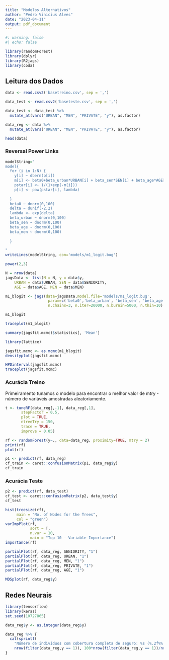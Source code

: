 ```yaml
---
title: "Modelos Alternativos"
author: "Pedro Vinicius Alves"
date: "2023-04-11"
output: pdf_document
---
```




```r

#: warning: false
#| echo: false

library(randomForest)
library(dplyr)
library(R2jags)
library(coda)
```

## Leitura dos Dados


```r
data <- read.csv2('basetreino.csv', sep = ',')

data_test <- read.csv2('baseteste.csv', sep = ',')

data_test <- data_test %>%
  mutate_at(vars("URBAN", "MEN", "PRIVATE", "y"), as.factor)

data_reg <- data %>%
  mutate_at(vars("URBAN", "MEN", "PRIVATE", "y"), as.factor)

head(data)
```

### Reversal Power Links

```r
modelString="
model{
  for (i in 1:N) {
    y[i] ~ dbern(p[i])
    m[i] <- beta0+beta_urban*URBAN[i] + beta_sen*SEN[i] + beta_age*AGE[i] + beta_men*MEN[i]
    pstar[i] <- 1/(1+exp(-m[i]))
    p[i] <- pow(pstar[i], lambda)
  
  }
  beta0 ~ dnorm(0,100)
  delta ~ dunif(-2,2)
  lambda <- exp(delta)
  beta_urban ~ dnorm(0,100)
  beta_sen ~ dnorm(0,100)
  beta_age ~ dnorm(0,100)
  beta_men ~ dnorm(0,100)
  
  }

"
writeLines(modelString, con='models/m1_logit.bug')
```


```r
power(2,3)
```


```r
N = nrow(data)
jagsData <- list(N = N, y = data$y,
    URBAN = data$URBAN, SEN = data$SENIORITY, 
    AGE = data$AGE, MEN = data$MEN)
```

```r
m1_blogit <- jags(data=jagsData,model.file='models/m1_logit.bug',
                   param=c('beta0','beta_urban', 'beta_sen', 'beta_age', 'beta_men'),
                   n.chains=3, n.iter=20000, n.burnin=5000, n.thin=10)
```


```r
m1_blogit
```

```r
traceplot(m1_blogit)
```

```r
summary(jagsfit.mcmc)$statistics[, 'Mean']
```



```r
library(lattice)

jagsfit.mcmc <- as.mcmc(m1_blogit)
densityplot(jagsfit.mcmc)

HPDinterval(jagsfit.mcmc)
traceplot(jagsfit.mcmc)
```






### Acurácia Treino

Primeiramento tunamos o modelo para encontrar o melhor valor de mtry - número de variáveis amostradas aleatoriamente.
```r
t <- tuneRF(data_reg[,-1], data_reg[,1],
       stepFactor = 0.5,
       plot = TRUE,
       ntreeTry = 150,
       trace = TRUE,
       improve = 0.05)
```



```r
rf <- randomForest(y~., data=data_reg, proximity=TRUE, mtry = 2) 
print(rf)
plot(rf)
```

```r
p1 <- predict(rf, data_reg)
cf_train <- caret::confusionMatrix(p1, data_reg$y)
cf_train
```

### Acurácia Teste

```r
p2 <- predict(rf, data_test)
cf_test <- caret::confusionMatrix(p2, data_test$y)
cf_test
```

```r
hist(treesize(rf),
     main = "No. of Nodes for the Trees",
     col = "green")
varImpPlot(rf,
           sort = T,
           n.var = 10,
           main = "Top 10 - Variable Importance")
importance(rf)
```

```r
partialPlot(rf, data_reg, SENIORITY, "1")
partialPlot(rf, data_reg, URBAN, "1")
partialPlot(rf, data_reg, MEN, "1")
partialPlot(rf, data_reg, PRIVATE, "1")
partialPlot(rf, data_reg, AGE, "1")

```

```r
MDSplot(rf, data_reg$y)
```

## Redes Neurais


```r
library(tensorflow)
library(keras)
set.seed(10727865)
```

```r

data_reg$y <- as.integer(data_reg$y)

data_reg %>% {
  cat(sprintf(
    "Número de indivíduos com cobertura completa de seguro: %s (%.2f%% of total)\n",
    nrow(filter(data_reg,y == 1)), 100*nrow(filter(data_reg,y == 1))/nrow(data_reg)))
}
```





